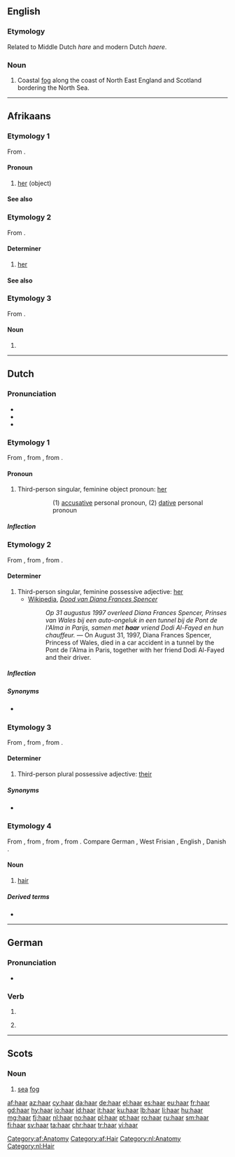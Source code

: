 {{also|Haar|hår}}
==English==
{{wikipedia}}

===Etymology===
Related to Middle Dutch ''hare''  and modern Dutch ''haere''.

===Noun===
{{en-noun|haars}}

# Coastal [[fog]] along the coast of North East England and Scotland bordering the North Sea.

----

==Afrikaans==

===Etymology 1===
From {{etyl|nl|af}} {{m|nl|haar}}.

====Pronoun====
{{head|af|pronoun form|subject|sy}}

# [[her]] (object)

====See also====
{{af-personal pronouns}}

===Etymology 2===
From {{etyl|nl|af}} {{m|nl|haar}}.

====Determiner====
{{head|af|determiner}}

# [[her]]

====See also====
{{af-personal pronouns}}

===Etymology 3===
From {{inh|af|nl|haar}}.

====Noun====
{{af-noun|hare}}

# {{l|en|hair}}

[[Category:af:Anatomy]]
[[Category:af:Hair]]

----

==Dutch==

===Pronunciation===
* {{rhymes|aːr|lang=nl}}
* {{IPA|/ɦaːr/|lang=nl}}
* {{audio|Nl-haar.ogg|audio|lang=nl}}

===Etymology 1===
From {{inh|nl|dum|haer}}, from {{inh|nl|odt|hiro}}, from {{inh|nl|gem-pro|*hezōi}}.

====Pronoun====
{{head|nl|pronoun|g=f|cat2=personal pronouns}}

# {{lb|nl|personal}} Third-person singular, feminine object pronoun: [[her]]
#: {{ux|nl|Ik zeg het tegen '''haar''' (1), maar je kunt '''haar''' (2) beter nog een mailtje sturen.|t=I’ll mention it to '''her''', but you’d better send '''her''' a mail as well.}}
#:: (1) [[accusative]] personal pronoun, (2) [[dative]] personal pronoun

=====Inflection=====
{{nl-decl-personal pronouns}}

===Etymology 2===
From {{inh|nl|dum|haer}}, from {{inh|nl|odt|hira}}, from {{inh|nl|gem-pro|*hezōz}}.

====Determiner====
{{head|nl|pronoun|dependent possessive, independent possessive|hare|contracted form|'r|cat2=possessive determiners}}

# Third-person singular, feminine possessive adjective: [[her]]
#* [[:w:nl:|Wikipedia]], ''[[:w:nl:Dood van Diana Frances Spencer|Dood van Diana Frances Spencer]]''
#*: ''Op 31 augustus 1997 overleed Diana Frances Spencer, Prinses van Wales bij een auto-ongeluk in een tunnel bij de Pont de l'Alma in Parijs, samen met <b>haar</b> vriend Dodi Al-Fayed en hun chauffeur.'' &mdash; On August 31, 1997, Diana Frances Spencer, Princess of Wales, died in a car accident in a tunnel by the Pont de l'Alma in Paris, together with her friend Dodi Al-Fayed and their driver.

=====Inflection=====
{{nl-decl-personal pronouns}}

=====Synonyms=====
* {{l|nl|heur}} {{i|archaic or dialectal variant}}

===Etymology 3===
From {{inh|nl|dum|haer}}, from {{inh|nl|odt|hiro}}, from {{inh|nl|gem-pro|*hezǫ̂}}.

====Determiner====
{{head|nl|pronoun|dependent possessive, independent possive|hare}}

# {{lb|nl|archaic}} Third-person plural possessive adjective: [[their]]

=====Synonyms=====
* {{sense|their}} {{l|nl|hun}}

===Etymology 4===
From {{inh|nl|dum|haer}}, from {{inh|nl|odt|*hār}}, from {{inh|nl|gem-pro|*hērą}}, from {{der|nl|ine-pro|*keres-||rough hair, bristle}}. Compare German {{m|de|Haar}}, West Frisian {{m|fy|hier}}, English {{m|en|hair}}, Danish {{m|da|hår}}.

====Noun====
{{nl-noun|n|-en|haartje}}

# [[hair]]

=====Derived terms=====
* {{l|nl|roodharig||redheaded}}

[[Category:nl:Anatomy]]
[[Category:nl:Hair]]

----

==German==

===Pronunciation===
* {{rhymes|aːɐ̯|lang=de}}

===Verb===
{{head|de|verb form}}

# {{de-verb form of|haaren|i|s}}
# {{lb|de|colloquial}} {{de-verb form of|haaren|1|s|g}}

----

==Scots==

===Noun===
{{sco-noun|-}}

# [[sea]] [[fog]]

[[af:haar]]
[[az:haar]]
[[cy:haar]]
[[da:haar]]
[[de:haar]]
[[el:haar]]
[[es:haar]]
[[eu:haar]]
[[fr:haar]]
[[gd:haar]]
[[hy:haar]]
[[io:haar]]
[[id:haar]]
[[it:haar]]
[[ku:haar]]
[[lb:haar]]
[[li:haar]]
[[hu:haar]]
[[mg:haar]]
[[fj:haar]]
[[nl:haar]]
[[no:haar]]
[[pl:haar]]
[[pt:haar]]
[[ro:haar]]
[[ru:haar]]
[[sm:haar]]
[[fi:haar]]
[[sv:haar]]
[[ta:haar]]
[[chr:haar]]
[[tr:haar]]
[[vi:haar]]